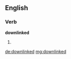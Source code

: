 ==English==

===Verb===
'''downlinked'''

# {{en-past of|downlink}}

[[de:downlinked]]
[[mg:downlinked]]